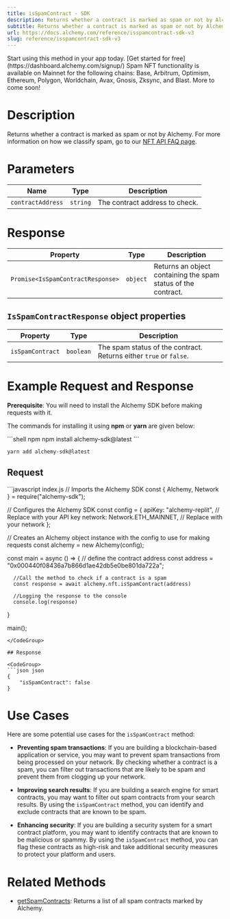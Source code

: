```yaml
---
title: isSpamContract - SDK
description: Returns whether a contract is marked as spam or not by Alchemy.
subtitle: Returns whether a contract is marked as spam or not by Alchemy.
url: https://docs.alchemy.com/reference/isspamcontract-sdk-v3
slug: reference/isspamcontract-sdk-v3
---
```


<Tip title="Don’t have an API key?" icon="star">
  Start using this method in your app today. [Get started for free](https://dashboard.alchemy.com/signup/)
</Tip>

<Info>
  Spam NFT functionality is available on Mainnet for the following chains: Base, Arbitrum, Optimism, Ethereum, Polygon, Worldchain, Avax, Gnosis, Zksync, and Blast. More to come soon!
</Info>

# Description

Returns whether a contract is marked as spam or not by Alchemy. For more information on how we classify spam, go to our [NFT API FAQ page](https://docs.alchemy.com/alchemy/enhanced-apis/nft-api/nft-api-faq#nft-spam-classification).

# Parameters

| Name              | Type     | Description                    |
| ----------------- | -------- | ------------------------------ |
| `contractAddress` | `string` | The contract address to check. |

# Response

| Property                          | Type     | Description                                                   |
| --------------------------------- | -------- | ------------------------------------------------------------- |
| `Promise<IsSpamContractResponse>` | `object` | Returns an object containing the spam status of the contract. |

## `IsSpamContractResponse` object properties

| Property         | Type      | Description                                                        |
| ---------------- | --------- | ------------------------------------------------------------------ |
| `isSpamContract` | `boolean` | The spam status of the contract. Returns either `true` or `false`. |

# Example Request and Response

**Prerequisite**: You will need to install the Alchemy SDK before making requests with it.

The commands for installing it using **npm** or **yarn** are given below:

<CodeGroup>
  ```shell npm
  npm install alchemy-sdk@latest
  ```

  ```shell yarn
  yarn add alchemy-sdk@latest
  ```
</CodeGroup>

## Request

<CodeGroup>
  ```javascript index.js
  // Imports the Alchemy SDK
  const { Alchemy, Network } = require("alchemy-sdk");

  // Configures the Alchemy SDK
  const config = {
      apiKey: "alchemy-replit", // Replace with your API key
      network: Network.ETH_MAINNET, // Replace with your network
  };

  // Creates an Alchemy object instance with the config to use for making requests
  const alchemy = new Alchemy(config);

  const main = async () => {
      // define the contract address
      const address = "0x000440f08436a7b866d1ae42db5e0be801da722a";

      //Call the method to check if a contract is a spam
      const response = await alchemy.nft.isSpamContract(address)

      //Logging the response to the console
      console.log(response)
  }

  main();
  ```
</CodeGroup>

## Response

<CodeGroup>
  ```json json
  {
      "isSpamContract": false
  }
  ```
</CodeGroup>

# Use Cases

Here are some potential use cases for the `isSpamContract` method:

* **Preventing spam transactions**: If you are building a blockchain-based application or service, you may want to prevent spam transactions from being processed on your network. By checking whether a contract is a spam, you can filter out transactions that are likely to be spam and prevent them from clogging up your network.

* **Improving search results**: If you are building a search engine for smart contracts, you may want to filter out spam contracts from your search results. By using the `isSpamContract` method, you can identify and exclude contracts that are known to be spam.

* **Enhancing security**: If you are building a security system for a smart contract platform, you may want to identify contracts that are known to be malicious or spammy. By using the `isSpamContract` method, you can flag these contracts as high-risk and take additional security measures to protect your platform and users.

# Related Methods

* [getSpamContracts](/reference/getspamcontracts-sdk): Returns a list of all spam contracts marked by Alchemy.
